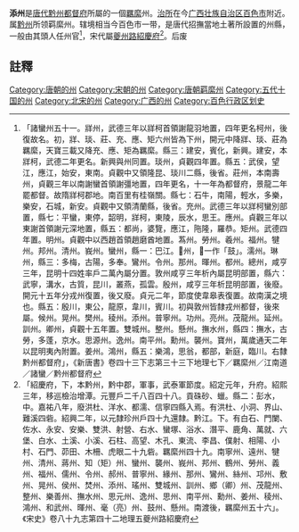 {{CJK-New-Char|303BC|ver=G}}
'''添州'''是[[唐代|唐代]][[黔州都督府|黔州都督府]]所屬的一個[[羈縻|羈縻]]州。[[治所|治所]]在今[[广西壮族自治区|广西壮族自治区]][[百色市|百色市]]附近。属[[黔州|黔州]]所领羁縻州。辖境相当今百色市一带，是唐代招撫當地土著所設置的州縣，一般由其頭人任州官<ref>「諸蠻州五十一。牂州，武德三年以牂柯首領謝龍羽地置，四年更名柯州，後復故名。初，牂、琰、莊、充、應、矩六州皆為下州，開元中降牂、琰、莊為羈縻，天寶三載又降充、應、矩為羈縻。縣三：建安，賓化，新興。建安，本牂柯，武德二年更名。新興與州同置。琰州，貞觀四年置。縣五：武侯，望江，應江，始安，東南。貞觀中又領隆昆、琰川二縣，後省。莊州，本南壽州，貞觀三年以南謝蠻首領謝彊地置，四年更名，十一年為都督府，景龍二年罷都督。故隋牂柯郡地。南百里有桂嶺關。縣七：石牛，南陽，輕水，多樂，樂安，石城，新安。貞觀中又領清蘭縣，後省。充州。武德三年以牂柯蠻別部置，縣七：平蠻，東停，韶明，牂柯，東陵，辰水，思王。應州。貞觀三年以東謝首領謝元深地置，縣五：都尚，婆覽，應江，陁隆，羅恭。矩州。武德四年置。明州。貞觀中以西趙首領趙磨酋地置。蒍州。勞州。羲州。福州。犍州。邦州。清州。峩州。蠻州，縣一：巴江。𰎼州，𰎼一作「鼓」。濡州。琳州，縣三：多梅，古陽，多奉。鸞州。令州。那州。暉州。都州。總州，咸亨三年，昆明十四姓率戶二萬內屬分置。敦州咸亨三年析內屬昆明部置，縣六：武寧，溝水，古質，昆川，叢燕，孤雲。殷州，咸亨三年析昆明部置，後廢。開元十五年分戎州復置，後又廢。貞元二年，節度使韋皋表復置。故南漢之境也。縣五：殷川，東公，龍原，韋川，賓川。初與敦州皆隸戎州都督，後來屬。候州。晃州。樊州。稜州。添州。普寧州。功州。亮州。茂龍州。延州。訓州。卿州，貞觀十五年置。雙城州。整州。懸州。撫水州，縣四：撫水，古勞，多蓬，京水。思源州。逸州。南平州。勳州。襲州。寶州，萬歲通天二年以昆明夷內附置。姜州。鴻州，縣五：樂鴻，思翁，都部，新庭，臨川。右隸黔州都督府」，《新唐書》卷四十三下志第三十三下地理七下／羈縻州／江南道／諸蠻／黔州都督府</ref>，宋代屬[[夔州路|夔州路]][[紹慶府|紹慶府]]<ref>「紹慶府，下，本黔州，黔中郡，軍事，武泰軍節度。紹定元年，升府。紹熙三年，移巡檢治增潭。元豐戶二千八百四十八。貢硃砂、蠟。縣二：彭水，中。嘉祐八年，廢洪杜、洋水、都濡、信寧四縣入焉。有洪杜、小洞、界山、難溪四砦。紹興二年，以元隸珍州戶四十九還隸。黔江。下。有白石、門闌、佐水、永安、安樂、雙洪、射營、右水、蠻塚、浴水、潛平、鹿角、萬就、六堡、白水、土溪、小溪、石柱、高望、木孔、東流、李昌、僕射、相陽、小村、石門、茆田、木柵、虎眼二十九砦。羈縻州四十九。南寧州、遠州、犍州、清州、蔣州、知（矩）州、蠻州、襲州、峩州、邦州、鶴州、勞州、義州、福州、儒州、令州、郝州、普寧州、緣州、那州、鸞州、絲州、邛州、敷州、晃州、侯州、焚州、添州、瑤州、雙城州、訓州、鄉（卿）州、茂龍州、整州、樂善州、撫水州、思元州、逸州、思州、南平州、勳州、姜州、稜州、鴻州、和武州、暉州、毫（亮）州、鼓州、懸州。南渡後，羈縻州五十六」。《宋史》卷八十九志第四十二地理五夔州路紹慶府</ref>。后废

==註釋==
{{reflist}}
{{唐朝行政區劃小作品}}
{{广西行政区划小作品}}
{{DEFAULTSORT:T}}
[[Category:唐朝的州|Category:唐朝的州]]
[[Category:宋朝的州|Category:宋朝的州]]
[[Category:唐朝羁縻州|Category:唐朝羁縻州]]
[[Category:五代十国的州|Category:五代十国的州]]
[[Category:北宋的州|Category:北宋的州]]
[[Category:广西的州|Category:广西的州]]
[[Category:百色行政区划史|Category:百色行政区划史]]